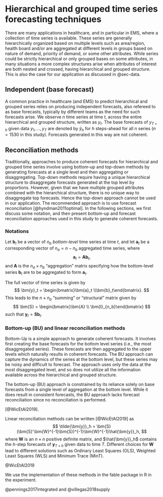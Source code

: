# Hierarchical and grouped time series forecasting techniques {#sec-htc}

There are many applications in healthcare, and in particular in EMS, where a collection of time series is available. These series are generally hierarchically organized based on multiple levels such as area/region, health board and/or are aggregated at different levels in groups based on nature of demand, priority of demand, or some other attributes. While series could be strictly hierarchical or only grouped bases on some attributes, in many situations a more complex structures arise when attributes of interest are both nested and crossed, having hierarchical and grouped structure. This is also the case for our application as discussed in @sec-data.

## Independent (base forecast)

A common practice in healthcare (and EMS) to predict hierarchical and grouped series relies on producing independent forecasts, also refereed to as base forecasts, typically by different teams as the need for such forecasts arise. We observe $n$ time series at time $t$, across the entire hierarchical and grouped structure, written as $y_t$. The base forecasts of $y_{T+h}$ given data $y_1,\dots,y_T$ are denoted by $\hat{y}_h$ for $h$ steps-ahead for all $n$ series ($n=1530$ in this study). Forecasts generated in this way are not coherent.

## Reconciliation methods

Traditionally, approaches to produce coherent forecasts for hierarchical and grouped time series involve using bottom-up and top-down methods by generating forecasts at a single level and then aggregating or disaggregating. Top-down methods require having a unique hierarchical structure to disaggregate forecasts generated at the top level by proportions. However, given that we have multiple grouped attributes combined with the hierarchical structure, there is no unique way to disaggregate top forecasts. Hence the top-down approach cannot be used in our application. The recommended approach is to use forecast reconciliation [@hyndman2011optimal]. In the following sections, we first discuss some notation, and then present bottom-up and forecast reconciliation approaches used in this study to generate coherent forecasts.

### Notations

Let $\bm{b}_t$ be a vector of $n_b$ _bottom-level_ time series at time $t$, and let $\bm{a}_t$ be a corresponding vector of $n_a = n-n_b$ aggregated time series, where
$$
  \bm{a}_t = \bm{A}\bm{b}_t,
$$
and $\bm{A}$ is the $n_a\times n_b$ "aggregation" matrix specifying how the bottom-level series $\bm{b}_t$ are to be aggregated to form $\bm{a}_t$. \textcolor{teal}{The aggregation matrix $A$ is determined by the structure of the hierarchy. It maps the bottom-level time series to the corresponding higher-level time series. The matrix $A$ is typically predefined based on the structure of the hierarchy, and it remains fixed throughout the forecasting process. For example, if there are two bottom-level series, and one aggregated series (equal to the sum of the two bottom-level series), then $A = \begin{bmatrix} 1 1 \end{bmatrix}$.
}

The full vector of time series is given by
$$
 \bm{y}_t = \begin{bmatrix}\bm{a}_t \\\bm{b}_t\end{bmatrix}.
$$
This leads to the $n\times n_b$ "summing" or "structural" matrix given by
$$
  \bm{S} = \begin{bmatrix}\bm{A} \\ \bm{I}_{n_b}\end{bmatrix}
$$
such that $\bm{y}_t = \bm{S}\bm{b}_t$.



\textcolor{teal}{The term "level bottom series" relates to the most disaggregated series within the hierarchical and grouped time series structure. For instance, in Table 2, each distinct combination of values in Control area (e.g. South \& East), Health board (e.g. CV), Priority (e.g. Green), and Nature of incident (e.g. Chest pain) corresponds to one individual time series. In the dataset at hand, there are 691 unique combinations, resulting in 691 bottom level time series. The "aggregate time series" describes how these bottom-level series are combined to create higher-level series. For instance, to obtain the incidents at the national level (i.e. all country level), the time series are aggregated across all Control areas, Health boards, Priorities, and Natures of incidents. Any desired aggregation level can be achieved based on the data structure, utilizing the bottom level series available.}

### Bottom-up (BU) and linear reconciliation methods

Bottom-Up is a simple approach to generate coherent forecasts. It involves first creating the base forecasts for the bottom level series (i.e., the most disaggregated series). These forecasts are then aggregated to the upper levels which naturally results in coherent forecasts. The BU approach can capture the dynamics of the series at the bottom level, but these series may be noisy and difficult to forecast. The approach uses only the data at the most disaggregated level, and so does not utilize all the information available across the hierarchical and grouped structure.

The bottom-up (BU) approach is constrained by its reliance solely on base forecasts from a single level of aggregation at the bottom level. While it does result in consistent forecasts, the BU approach lacks forecast reconciliation since no reconciliation is performed.

\textcolor{teal}{Forecast reconciliation approaches bridge this gap by combining and reconciling all base forecasts to generate coherent forecasts. This technique utilizes all the base forecasts produced within a hierarchical structure to create consistent forecasts at every level of the hierarchy. As a result, it goes beyond relying solely on base forecasts from a single level of aggregation, and instead leverages all available information at each level to generate forecasts that minimize the total forecast variance of the set of coherent forecasts.} \textcolor{teal}{Linear reconciliation involves projecting the base forecasts onto the coherent space. It is derived by minimizing the sum of the variances of the reconciled forecasts subject to the resulting forecasts being coherent and unbiased} [@WicEtAl2019].

Linear reconciliation methods can be written [@WicEtAl2019] as
$$
  \tilde{\bm{y}}_h = \bm{S}(\bm{S}'\bm{W}^{-1}\bm{S})^{-1}\bm{W}^{-1}\hat{\bm{y}}_h,
$$
where $\bm{W}$ is an $n \times n$ positive definite matrix, and $\hat{\bm{y}}_h$ contains the $h$-step forecasts of $\bm{y}_{T+h}$ given data to time $T$. Different choices for $\bm{W}$ lead to different solutions such as Ordinary Least Squares (OLS), Weighted Least Squares (WLS) and Minimum Trace (MinT). 

\textcolor{teal}{Ordinary Least Squares (OLS) is the simplest and most commonly used method for estimating the parameters in linear regression models. In this approach, the estimation of W is based on the assumption that all the errors have equal variance. Hence, W is simply defined as the identity matrix multiplied by a constant factor. The intuition behind OLS is that it minimizes the sum of squared residuals between the observed and predicted values of the dependent variable. The main weakness of this approach is that it does not take account of the different scales of the base time series; the aggregated series will usually have higher variance than the disaggregated series, simply because the values are larger, but OLS treats all series the same. A strength of the approach is that it is simple, and does not involve estimating a covariance matrix.}

\textcolor{teal}{Weighted Least Squares (WLS) is an extension of OLS where the variance of the errors is assumed to be heteroscedastic, i.e., different for each series. But it assumes that the errors of each series are uncorrelated with each other. In this approach, W is defined as a diagonal matrix with the variance of the errors on the diagonal. The intuition behind WLS is that it assigns higher weight to series with smaller error variance, and thereby takes into account the different scales of the base time series. The main weakness of this approach is that it ignores the relationships between series. A strength of WLS is that it is relatively easy to compute W as it is based only on error variances which are readily estimated.}

\textcolor{teal}{Minimum Trace (MinT) is a further generalization where W is defined as the covariance matrix of the base forecast errors. So it takes account of both the scale of each series, and the relationships between the series.} @WicEtAl2019 \textcolor{teal}{showed that this approach gives the optimal reconciled forecasts in the sense that the sum of the forecast variances is minimized. The main weakness of this approach is that it is difficult to estimate the full covariance matrix. In practice, we usually need to use a shrinkage estimate where the off-diagonal elements are shrunk towards zero.}

We use the implementation of these methods in the fable package in R in the experiment.

\textcolor{teal}{Certainly, other approaches can be applied to hierarchical forecasting problems} @pennings2017integrated and @villegas2018supply \textcolor{teal}{proposed the idea of using a state space model to ensure consistent forecasts. However, when dealing with larger hierarchies, these models encounter difficulties in estimating covariance matrices. In contrast, our approach provides a clear advantage by allowing the incorporation of different forecasting methods for the base forecasts, and even accommodating distinct methods for individual series. The decoupling of time series models from the reconciliation step adds significant flexibility in exploring a wide range of models.}
